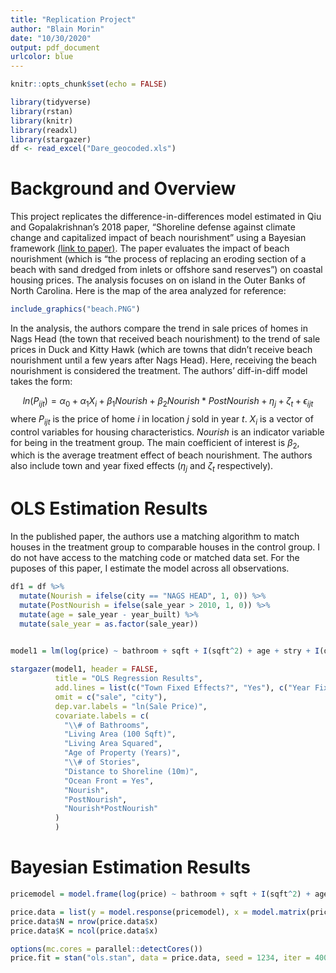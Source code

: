 ```yaml
---
title: "Replication Project"
author: "Blain Morin"
date: "10/30/2020"
output: pdf_document
urlcolor: blue
---
```


```r

knitr::opts_chunk$set(echo = FALSE)

library(tidyverse)
library(rstan)
library(knitr)
library(readxl)
library(stargazer)
df <- read_excel("Dare_geocoded.xls")


```

# Background and Overview 

This project replicates the difference-in-differences model estimated in Qiu and Gopalakrishnan's 2018 paper, "Shoreline defense against climate change and capitalized impact of beach nourishment" using a Bayesian framework [(link to paper)](http://dx.doi.org/10.1016/j.jeem.2018.08.013). The paper evaluates the impact of beach nourishment (which is "the process of replacing an eroding section of a beach with sand dredged from inlets or offshore sand reserves") on coastal housing prices. The analysis focuses on on island in the Outer Banks of North Carolina. Here is the map of the area analyzed for reference:

```r
include_graphics("beach.PNG") 
```

In the analysis, the authors compare the trend in sale prices of homes in Nags Head (the town that received beach nourishment) to the trend of sale prices in Duck and Kitty Hawk (which are towns that didn't receive beach nourishment until a few years after Nags Head). Here, receiving the beach nourishment is considered the treatment. The authors' diff-in-diff model takes the form:

$$ ln(P_{ijt}) = \alpha_0 + \alpha_1X_i + \beta_1Nourish + \beta_2Nourish*PostNourish + \eta_j + \zeta_t + \epsilon_{ijt}   $$
where $P_{ijt}$ is the price of home $i$ in location $j$ sold in year $t$. $X_i$ is a vector of control variables for housing characteristics. $Nourish$ is an indicator variable for being in the treatment group. The main coefficient of interest is $\beta_2$, which is the average treatment effect of beach nourishment. The authors also include town and year fixed effects ($\eta_j$ and $\zeta_t$ respectively). 

# OLS Estimation Results

In the published paper, the authors use a matching algorithm to match houses in the treatment group to comparable houses in the control group. I do not have access to the matching code or matched data set. For the puposes of this paper, I estimate the model across all observations. 

```r

df1 = df %>%
  mutate(Nourish = ifelse(city == "NAGS HEAD", 1, 0)) %>%
  mutate(PostNourish = ifelse(sale_year > 2010, 1, 0)) %>%
  mutate(age = sale_year - year_built) %>%
  mutate(sale_year = as.factor(sale_year)) 
  

```

```r

model1 = lm(log(price) ~ bathroom + sqft + I(sqft^2) + age + stry + I(dist_Shoreline_m / 10) + OceanFront + Nourish + PostNourish + Nourish*PostNourish + city + sale_year, data = df1)

```

```r

stargazer(model1, header = FALSE,
          title = "OLS Regression Results",
          add.lines = list(c("Town Fixed Effects?", "Yes"), c("Year Fixed Effects?", "Yes")),
          omit = c("sale", "city"),
          dep.var.labels = "ln(Sale Price)",
          covariate.labels = c(
            "\\# of Bathrooms",
            "Living Area (100 Sqft)",
            "Living Area Squared",
            "Age of Property (Years)",
            "\\# of Stories",
            "Distance to Shoreline (10m)",
            "Ocean Front = Yes",
            "Nourish",
            "PostNourish",
            "Nourish*PostNourish"
          )
          )

```

# Bayesian Estimation Results

```r

pricemodel = model.frame(log(price) ~ bathroom + sqft + I(sqft^2) + age + stry + I(dist_Shoreline_m / 10) + OceanFront + Nourish + PostNourish + Nourish*PostNourish + city + sale_year, data = df1)

price.data = list(y = model.response(pricemodel), x = model.matrix(pricemodel, pricemodel))
price.data$N = nrow(price.data$x)
price.data$K = ncol(price.data$x)

```

```r

options(mc.cores = parallel::detectCores())
price.fit = stan("ols.stan", data = price.data, seed = 1234, iter = 4000)

```